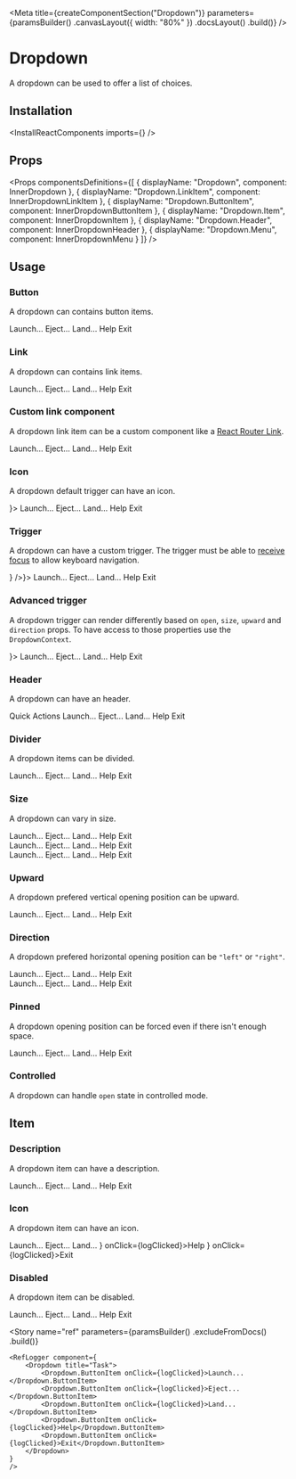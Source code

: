 
<Meta
    title={createComponentSection("Dropdown")}
    parameters={paramsBuilder()
        .canvasLayout({ width: "80%" })
        .docsLayout(<ReactComponentsLayout sourcePath="/packages/react-components/src/dropdown" />)
        .build()}
/>

# Dropdown

A dropdown can be used to offer a list of choices.

## Installation

<InstallReactComponents imports={<Imports />} />

## Props

<Props
    componentsDefinitions={[
        { displayName: "Dropdown", component: InnerDropdown },
        { displayName: "Dropdown.LinkItem", component: InnerDropdownLinkItem },
        { displayName: "Dropdown.ButtonItem", component: InnerDropdownButtonItem },
        { displayName: "Dropdown.Item", component: InnerDropdownItem },
        { displayName: "Dropdown.Header", component: InnerDropdownHeader },
        { displayName: "Dropdown.Menu", component: InnerDropdownMenu }
    ]}
/>

## Usage

### Button

A dropdown can contains button items.

<Preview>
    <Story name="button">
        <Dropdown title="Task">
            <Dropdown.ButtonItem onClick={logClicked}>Launch...</Dropdown.ButtonItem>
            <Dropdown.ButtonItem onClick={logClicked}>Eject...</Dropdown.ButtonItem>
            <Dropdown.ButtonItem onClick={logClicked}>Land...</Dropdown.ButtonItem>
            <Dropdown.ButtonItem onClick={logClicked}>Help</Dropdown.ButtonItem>
            <Dropdown.ButtonItem onClick={logClicked}>Exit</Dropdown.ButtonItem>
        </Dropdown>
    </Story>
</Preview>

### Link

A dropdown can contains link items.

<Preview>
    <Story name="link">
        <Dropdown title="Task">
            <Dropdown.LinkItem href="https://www.sharegate.com" target="_blank">Launch...</Dropdown.LinkItem>
            <Dropdown.LinkItem href="https://www.sharegate.com" target="_blank">Eject...</Dropdown.LinkItem>
            <Dropdown.LinkItem href="https://www.sharegate.com" target="_blank">Land...</Dropdown.LinkItem>
            <Dropdown.LinkItem href="https://www.sharegate.com" target="_blank">Help</Dropdown.LinkItem>
            <Dropdown.LinkItem href="https://www.sharegate.com" target="_blank">Exit</Dropdown.LinkItem>
        </Dropdown>
    </Story>
</Preview>

### Custom link component

A dropdown link item can be a custom component like a [React Router Link](https://reacttraining.com/react-router/web/api/Link).

<Preview>
    <Story name="link component">
        <Dropdown title="Task">
            <Dropdown.LinkItem as={CustomLink} href="https://www.sharegate.com" target="_blank">Launch...</Dropdown.LinkItem>
            <Dropdown.LinkItem as={CustomLink} href="https://www.sharegate.com" target="_blank">Eject...</Dropdown.LinkItem>
            <Dropdown.LinkItem as={CustomLink} href="https://www.sharegate.com" target="_blank">Land...</Dropdown.LinkItem>
            <Dropdown.LinkItem as={CustomLink} href="https://www.sharegate.com" target="_blank">Help</Dropdown.LinkItem>
            <Dropdown.LinkItem as={CustomLink} href="https://www.sharegate.com" target="_blank">Exit</Dropdown.LinkItem>
        </Dropdown>
    </Story>
</Preview>

### Icon

A dropdown default trigger can have an icon.

<Preview>
    <Story name="icon">
        <Dropdown title="Task" icon={<FolderIcon />}>
            <Dropdown.ButtonItem onClick={logClicked}>Launch...</Dropdown.ButtonItem>
            <Dropdown.ButtonItem onClick={logClicked}>Eject...</Dropdown.ButtonItem>
            <Dropdown.ButtonItem onClick={logClicked}>Land...</Dropdown.ButtonItem>
            <Dropdown.ButtonItem onClick={logClicked}>Help</Dropdown.ButtonItem>
            <Dropdown.ButtonItem onClick={logClicked}>Exit</Dropdown.ButtonItem>
        </Dropdown>
    </Story>
</Preview>

### Trigger

A dropdown can have a custom trigger. The trigger must be able to [receive focus](https://developer.mozilla.org/en-US/docs/Web/Accessibility/Understanding_WCAG/Keyboard) to allow keyboard navigation.

<Preview>
    <Story name="trigger">
        <Dropdown trigger={<Button circular secondary icon={<VerticalDotsIcon />} />}>
            <Dropdown.ButtonItem onClick={logClicked}>Launch...</Dropdown.ButtonItem>
            <Dropdown.ButtonItem onClick={logClicked}>Eject...</Dropdown.ButtonItem>
            <Dropdown.ButtonItem onClick={logClicked}>Land...</Dropdown.ButtonItem>
            <Dropdown.ButtonItem onClick={logClicked}>Help</Dropdown.ButtonItem>
            <Dropdown.ButtonItem onClick={logClicked}>Exit</Dropdown.ButtonItem>
        </Dropdown>
    </Story>
</Preview>

### Advanced trigger

A dropdown trigger can render differently based on `open`, `size`, `upward` and `direction` props. To have access to those properties use the `DropdownContext`.

<Preview>
    <Story name="advanced trigger">
        <Dropdown trigger={<CustomTrigger />}>
            <Dropdown.ButtonItem onClick={logClicked}>Launch...</Dropdown.ButtonItem>
            <Dropdown.ButtonItem onClick={logClicked}>Eject...</Dropdown.ButtonItem>
            <Dropdown.ButtonItem onClick={logClicked}>Land...</Dropdown.ButtonItem>
            <Dropdown.ButtonItem onClick={logClicked}>Help</Dropdown.ButtonItem>
            <Dropdown.ButtonItem onClick={logClicked}>Exit</Dropdown.ButtonItem>
        </Dropdown>
    </Story>
</Preview>

<CustomTriggerBlock />

### Header

A dropdown can have an header.

<Preview>
    <Story name="header">
        <Dropdown title="Task">
            <Dropdown.Header>Quick Actions</Dropdown.Header>
            <Dropdown.ButtonItem onClick={logClicked}>Launch...</Dropdown.ButtonItem>
            <Dropdown.ButtonItem onClick={logClicked}>Eject...</Dropdown.ButtonItem>
            <Dropdown.ButtonItem onClick={logClicked}>Land...</Dropdown.ButtonItem>
            <Dropdown.ButtonItem onClick={logClicked}>Help</Dropdown.ButtonItem>
            <Dropdown.ButtonItem onClick={logClicked}>Exit</Dropdown.ButtonItem>
        </Dropdown>
    </Story>
</Preview>

### Divider

A dropdown items can be divided.

<Preview>
    <Story name="divider">
        <Dropdown title="Task">
            <Dropdown.ButtonItem onClick={logClicked}>Launch...</Dropdown.ButtonItem>
            <Dropdown.ButtonItem onClick={logClicked}>Eject...</Dropdown.ButtonItem>
            <Dropdown.ButtonItem onClick={logClicked}>Land...</Dropdown.ButtonItem>
            <Dropdown.Divider />
            <Dropdown.ButtonItem onClick={logClicked}>Help</Dropdown.ButtonItem>
            <Dropdown.ButtonItem onClick={logClicked}>Exit</Dropdown.ButtonItem>
        </Dropdown>
    </Story>
</Preview>

### Size

A dropdown can vary in size.

<Preview>
    <Story name="size">
        <div className="flex">
            <div className="mr12">
                <Dropdown title="Task" size="small">
                    <Dropdown.ButtonItem onClick={logClicked}>Launch...</Dropdown.ButtonItem>
                    <Dropdown.ButtonItem onClick={logClicked}>Eject...</Dropdown.ButtonItem>
                    <Dropdown.ButtonItem onClick={logClicked}>Land...</Dropdown.ButtonItem>
                    <Dropdown.ButtonItem onClick={logClicked}>Help</Dropdown.ButtonItem>
                    <Dropdown.ButtonItem onClick={logClicked}>Exit</Dropdown.ButtonItem>
                </Dropdown>
            </div>
            <div className="mr12">
                <Dropdown title="Task">
                    <Dropdown.ButtonItem onClick={logClicked}>Launch...</Dropdown.ButtonItem>
                    <Dropdown.ButtonItem onClick={logClicked}>Eject...</Dropdown.ButtonItem>
                    <Dropdown.ButtonItem onClick={logClicked}>Land...</Dropdown.ButtonItem>
                    <Dropdown.ButtonItem onClick={logClicked}>Help</Dropdown.ButtonItem>
                    <Dropdown.ButtonItem onClick={logClicked}>Exit</Dropdown.ButtonItem>
                </Dropdown>
            </div>
            <div>
                <Dropdown title="Task" size="large">
                    <Dropdown.ButtonItem onClick={logClicked}>Launch...</Dropdown.ButtonItem>
                    <Dropdown.ButtonItem onClick={logClicked}>Eject...</Dropdown.ButtonItem>
                    <Dropdown.ButtonItem onClick={logClicked}>Land...</Dropdown.ButtonItem>
                    <Dropdown.ButtonItem onClick={logClicked}>Help</Dropdown.ButtonItem>
                    <Dropdown.ButtonItem onClick={logClicked}>Exit</Dropdown.ButtonItem>
                </Dropdown>
            </div>
        </div>
    </Story>
</Preview>

### Upward

A dropdown prefered vertical opening position can be upward.

<Preview>
    <Story name="upward">
        <Dropdown title="Task" upward>
            <Dropdown.ButtonItem onClick={logClicked}>Launch...</Dropdown.ButtonItem>
            <Dropdown.ButtonItem onClick={logClicked}>Eject...</Dropdown.ButtonItem>
            <Dropdown.ButtonItem onClick={logClicked}>Land...</Dropdown.ButtonItem>
            <Dropdown.ButtonItem onClick={logClicked}>Help</Dropdown.ButtonItem>
            <Dropdown.ButtonItem onClick={logClicked}>Exit</Dropdown.ButtonItem>
        </Dropdown>
    </Story>
</Preview>

### Direction

A dropdown prefered horizontal opening position can be `"left"` or `"right"`.

<Preview>
    <Story name="direction">
        <div className="flex">
            <div className="mr12">
                <Dropdown title="Left" direction="left">
                    <Dropdown.ButtonItem onClick={logClicked}>Launch...</Dropdown.ButtonItem>
                    <Dropdown.ButtonItem onClick={logClicked}>Eject...</Dropdown.ButtonItem>
                    <Dropdown.ButtonItem onClick={logClicked}>Land...</Dropdown.ButtonItem>
                    <Dropdown.ButtonItem onClick={logClicked}>Help</Dropdown.ButtonItem>
                    <Dropdown.ButtonItem onClick={logClicked}>Exit</Dropdown.ButtonItem>
                </Dropdown>
            </div>
            <div>
                <Dropdown title="Right" direction="right">
                    <Dropdown.ButtonItem onClick={logClicked}>Launch...</Dropdown.ButtonItem>
                    <Dropdown.ButtonItem onClick={logClicked}>Eject...</Dropdown.ButtonItem>
                    <Dropdown.ButtonItem onClick={logClicked}>Land...</Dropdown.ButtonItem>
                    <Dropdown.ButtonItem onClick={logClicked}>Help</Dropdown.ButtonItem>
                    <Dropdown.ButtonItem onClick={logClicked}>Exit</Dropdown.ButtonItem>
                </Dropdown>
            </div>
        </div>
    </Story>
</Preview>

### Pinned

A dropdown opening position can be forced even if there isn't enough space.

<Preview>
    <Story name="pinned">
        <Dropdown title="Right" pinned upward={false}>
            <Dropdown.ButtonItem onClick={logClicked}>Launch...</Dropdown.ButtonItem>
            <Dropdown.ButtonItem onClick={logClicked}>Eject...</Dropdown.ButtonItem>
            <Dropdown.ButtonItem onClick={logClicked}>Land...</Dropdown.ButtonItem>
            <Dropdown.ButtonItem onClick={logClicked}>Help</Dropdown.ButtonItem>
            <Dropdown.ButtonItem onClick={logClicked}>Exit</Dropdown.ButtonItem>
        </Dropdown>
    </Story>
</Preview>

### Controlled

A dropdown can handle `open` state in controlled mode.

<FilePreview filePath="/dropdown-menu-2/stories/ControlledDropdown">
    <ControlledDropdown />
</FilePreview>

## Item

### Description

A dropdown item can have a description.

<Preview>
    <Story name="item description">
        <Dropdown title="Task">
            <Dropdown.ButtonItem description="ctrl + l" onClick={logClicked}>Launch...</Dropdown.ButtonItem>
            <Dropdown.ButtonItem description="ctrl + e" onClick={logClicked}>Eject...</Dropdown.ButtonItem>
            <Dropdown.ButtonItem description="ctrl + shift + l" onClick={logClicked}>Land...</Dropdown.ButtonItem>
            <Dropdown.ButtonItem description="ctrl + h" onClick={logClicked}>Help</Dropdown.ButtonItem>
            <Dropdown.ButtonItem description="ctrl + alt + del" onClick={logClicked}>Exit</Dropdown.ButtonItem>
        </Dropdown>
    </Story>
</Preview>

### Icon

A dropdown item can have an icon.

<Preview>
    <Story name="item icon">
        <Dropdown title="Task">
            <Dropdown.ButtonItem onClick={logClicked}>Launch...</Dropdown.ButtonItem>
            <Dropdown.ButtonItem onClick={logClicked}>Eject...</Dropdown.ButtonItem>
            <Dropdown.ButtonItem onClick={logClicked}>Land...</Dropdown.ButtonItem>
            <Dropdown.ButtonItem icon={<HelpIcon />} onClick={logClicked}>Help</Dropdown.ButtonItem>
            <Dropdown.ButtonItem icon={<SignoutIcon />} onClick={logClicked}>Exit</Dropdown.ButtonItem>
        </Dropdown>
    </Story>
</Preview>

### Disabled

A dropdown item can be disabled.

<Preview>
    <Story name="item disabled">
        <Dropdown title="Task">
            <Dropdown.ButtonItem onClick={logClicked}>Launch...</Dropdown.ButtonItem>
            <Dropdown.ButtonItem disabled onClick={logClicked}>Eject...</Dropdown.ButtonItem>
            <Dropdown.ButtonItem disabled onClick={logClicked}>Land...</Dropdown.ButtonItem>
            <Dropdown.ButtonItem onClick={logClicked}>Help</Dropdown.ButtonItem>
            <Dropdown.ButtonItem onClick={logClicked}>Exit</Dropdown.ButtonItem>
        </Dropdown>
    </Story>
</Preview>

<Story
    name="ref"
    parameters={paramsBuilder()
        .excludeFromDocs()
        .build()}
>
    <RefLogger component={
        <Dropdown title="Task">
            <Dropdown.ButtonItem onClick={logClicked}>Launch...</Dropdown.ButtonItem>
            <Dropdown.ButtonItem onClick={logClicked}>Eject...</Dropdown.ButtonItem>
            <Dropdown.ButtonItem onClick={logClicked}>Land...</Dropdown.ButtonItem>
            <Dropdown.ButtonItem onClick={logClicked}>Help</Dropdown.ButtonItem>
            <Dropdown.ButtonItem onClick={logClicked}>Exit</Dropdown.ButtonItem>
        </Dropdown>
    }
    />
</Story>

